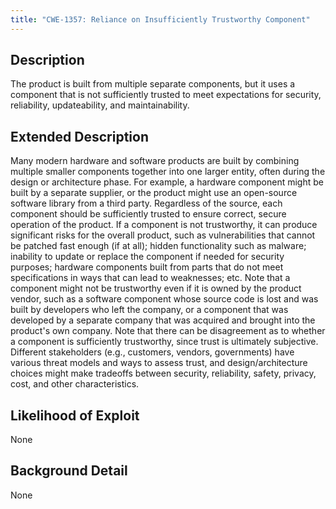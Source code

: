 ```yaml
---
title: "CWE-1357: Reliance on Insufficiently Trustworthy Component"
---
```


## Description
The product is built from multiple separate components, but it uses a component that is not sufficiently trusted to meet expectations for security, reliability, updateability, and maintainability.

## Extended Description

Many modern hardware and software products are built by combining multiple smaller components together into one larger entity, often during the design or architecture phase. For example, a hardware component might be built by a separate supplier, or the product might use an open-source software library from a third party.
Regardless of the source, each component should be sufficiently trusted to ensure correct, secure operation of the product. If a component is not trustworthy, it can produce significant risks for the overall product, such as vulnerabilities that cannot be patched fast enough (if at all); hidden functionality such as malware; inability to update or replace the component if needed for security purposes; hardware components built from parts that do not meet specifications in ways that can lead to weaknesses; etc. Note that a component might not be trustworthy even if it is owned by the product vendor, such as a software component whose source code is lost and was built by developers who left the company, or a component that was developed by a separate company that was acquired and brought into the product's own company.
Note that there can be disagreement as to whether a component is sufficiently trustworthy, since trust is ultimately subjective. Different stakeholders (e.g., customers, vendors, governments) have various threat models and ways to assess trust, and design/architecture choices might make tradeoffs between security, reliability, safety, privacy, cost, and other characteristics.


## Likelihood of Exploit
None

## Background Detail
None
        